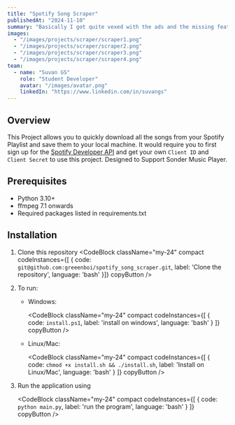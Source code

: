 ```yaml
---
title: "Spotify Song Scraper"
publishedAt: "2024-11-10"
summary: "Basically I got quite vexed with the ads and the missing features (shuffle & loop) and overall terrible experience (ai shuffle) offered by spotify free plan. So I made a Quick-Fix to migrate to my own Song Player. (Sonder)"
images:
  - "/images/projects/scraper/scraper1.png"
  - "/images/projects/scraper/scraper2.png"
  - "/images/projects/scraper/scraper3.png"
  - "/images/projects/scraper/scraper4.png"
team:
  - name: "Suvan GS"
    role: "Student Developer"
    avatar: "/images/avatar.png"
    linkedIn: "https://www.linkedin.com/in/suvangs"
---
```


## Overview

This Project allows you to quickly download all the songs from your Spotify Playlist and save them to your local machine.
It would require you to first sign up for the [Spotify Developer API](https://developer.spotify.com) and get your own `Client ID` and `Client Secret` to use this project.
Designed to Support <InlineCode>Sonder Music Player</InlineCode>.

## Prerequisites

- Python 3.10+
- ffmpeg 7.1 onwards
- Required packages listed in <InlineCode>requirements.txt</InlineCode>


## Installation

1. Clone this repository <CodeBlock className="my-24" compact codeInstances={[ { code: `git@github.com:greeenboi/spotify_song_scraper.git`, label: 'Clone the repository', language: 'bash' }]} copyButton />

2. To run:

    - Windows:

      <CodeBlock
        className="my-24"
        compact
        codeInstances={[
          {
            code: `install.ps1`,
            label: 'install on windows',
            language: 'bash'
          }
        ]}
        copyButton
      />

    - Linux/Mac:

      <CodeBlock
        className="my-24"
        compact
        codeInstances={[
          {
            code: `chmod +x install.sh && ./install.sh`,
            label: 'Install on Linux/Mac',
            language: 'bash'
          }
        ]}
        copyButton
      />

3. Run the application using 

    <CodeBlock
      className="my-24"
      compact
      codeInstances={[
        {
          code: `python main.py`,
          label: 'run the program',
          language: 'bash'
        }
      ]}
      copyButton
    />